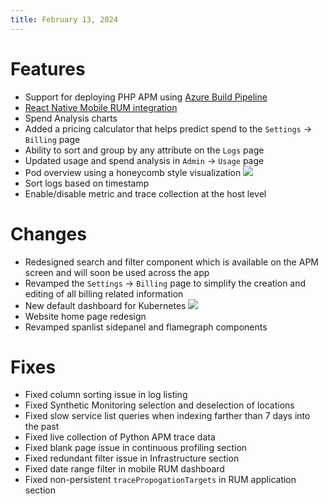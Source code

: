 ```yaml
---
title: February 13, 2024
---
```


# Features
- Support for deploying PHP APM using [Azure Build Pipeline](https://docs.middleware.io/apm-configuration/php#azure-pipelines)
- [React Native Mobile RUM integration](https://docs.middleware.io/rum/rum-react)
- Spend Analysis charts
- Added a pricing calculator that helps predict spend to the `Settings` -> `Billing` page
- Ability to sort and group by any attribute on the `Logs` page
- Updated usage and spend analysis in `Admin` -> `Usage` page
- Pod overview using a honeycomb style visualization 
![](https://lh7-us.googleusercontent.com/Tpy7SZ4YIE1mSLuQ8VnS_b0Fld22Bz6QHDD9Dj63ebRdc0RNUvajTG7_V1i0Cf8uSlTGQ5PpXdRr_ngrtk00M1zmWtHBaEvP-Llmp-KlNMnkA3pRoCn5vLpwgo4FWY_C3XuvyLSjIGCOughoIv9234I)
- Sort logs based on timestamp
- Enable/disable metric and trace collection at the host level

# Changes
- Redesigned search and filter component which is available on the APM screen and will soon be used across the app
- Revamped the `Settings` -> `Billing` page to simplify the creation and editing of all billing related information
- New default dashboard for Kubernetes 
![](https://lh7-us.googleusercontent.com/drI8cPC5LKU0V4Yml2e6i-NrDtNy4Fc3HOiZfbq8kP5OoKi6U0Ju7Fz4wFDjzr9fkE7PW7Nl96SiZzorewcvAuVAC36KjJHW_nGS5-wYVAMqd_2zkFxTJQpQZNqXwPqEUCkTBiLHGPanPN2eFv4rHMw)
- Website home page redesign
- Revamped spanlist sidepanel and flamegraph components

# Fixes
- Fixed column sorting issue in log listing
- Fixed Synthetic Monitoring selection and deselection of locations
- Fixed slow service list queries when indexing farther than 7 days into the past
- Fixed live collection of Python APM trace data
- Fixed blank page issue in continuous profiling section
- Fixed redundant filter issue in Infrastructure section
- Fixed date range filter in mobile RUM dashboard
- Fixed non-persistent `tracePropogationTargets` in RUM application section


